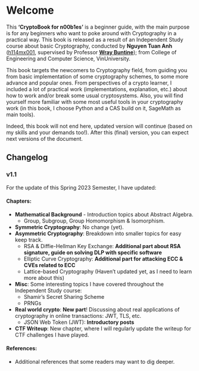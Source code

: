 # Welcome {.unnumbered}

This **'CryptoBook for n00b1es'** is a beginner guide, with the main purpose is for any beginners who want to poke around with Cryptography in a practical way. This book is released as a result of an Independent Study course about basic Cryptography, conducted by **Nguyen Tuan Anh** ([h114mx001](https://github.com/h114mx001), supervised by Professor [**Wray Buntine**](https://vinuni.edu.vn/people/wray-buntine-phd/)); from College of Engineering and Computer Science, VinUniversity. 

This book targets the newcomers to Cryptography field, from guiding you from basic implementation of some cryptography schemes, to some more advance and popular ones. From perspectives of a crypto learner, I included a lot of practical work (implementations, explanation, etc.) about how to work and/or break some usual cryptosystems. Also, you will find yourself more familiar with some most useful tools in your cryptography work (in this book, I choose Python and a CAS build on it, SageMath as main tools). 

Indeed, this book will not end here, updated version will continue (based on my skills and your demands too!). After this (final) version, you can expect next versions of the document. 

## Changelog

### v1.1

For the update of this Spring 2023 Semester, I have updated: 

#### Chapters:

+ **Mathematical Background** - Introduction topics about Abstract Algebra. 
  + Group, Subgroup, Group Homomorphism & Isomorphism.
+ **Symmetric Cryptography**: No change (yet).
+ **Asymmetric Cryptography**: Breakdown into smaller topics for easy keep track. 
  + RSA & Diffie-Hellman Key Exchange: **Additional part about RSA signature, guide on solving DLP with specific software**
  + Elliptic Curve Cryptography: **Additional part for attacking ECC & CVEs related to ECC**
  + Lattice-based Cryptography (Haven't updated yet, as I need to learn more about this)
+ **Misc**: Some interesting topics I have covered throughout the Independent Study course: 
  + Shamir's Secret Sharing Scheme
  + PRNGs
+ **Real world crypto**: **New part**! Discussing about real applications of cryptography in online transactions: JWT, TLS, etc.
  + JSON Web Token (JWT): **Introductory posts** 
+ **CTF Writeup**: New chapter, where I will regularly update the writeup for CTF challenges I have played. 

#### References: 

+ Additional references that some readers may want to dig deeper. 

 
